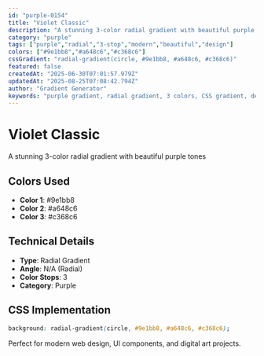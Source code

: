 ```yaml
---
id: "purple-0154"
title: "Violet Classic"
description: "A stunning 3-color radial gradient with beautiful purple tones"
category: "purple"
tags: ["purple","radial","3-stop","modern","beautiful","design"]
colors: ["#9e1bb8","#a648c6","#c368c6"]
cssGradient: "radial-gradient(circle, #9e1bb8, #a648c6, #c368c6)"
featured: false
createdAt: "2025-06-30T07:01:57.979Z"
updatedAt: "2025-08-25T07:08:42.794Z"
author: "Gradient Generator"
keywords: "purple gradient, radial gradient, 3 colors, CSS gradient, design, #9e1bb8, #a648c6, #c368c6"
---
```


# Violet Classic

A stunning 3-color radial gradient with beautiful purple tones

## Colors Used
- **Color 1**: #9e1bb8
- **Color 2**: #a648c6
- **Color 3**: #c368c6

## Technical Details
- **Type**: Radial Gradient
- **Angle**: N/A (Radial)
- **Color Stops**: 3
- **Category**: Purple

## CSS Implementation
```css
background: radial-gradient(circle, #9e1bb8, #a648c6, #c368c6);
```

Perfect for modern web design, UI components, and digital art projects.
